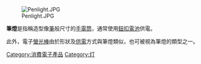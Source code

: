 {{unreferenced|time=2014-2-14}}
[[File:Penlight.JPG|thumb]]

'''筆燈'''是指稱造型像[[筆|筆]]般尺寸的[[手電筒|手電筒]]，通常使用[[鈕扣電池|鈕扣電池]]供電。

此外，電子[[螢光棒|螢光棒]]由於形狀及[[供電|供電]]方式與筆燈類似，也可被視為筆燈的類型之一。

{{tech-stub}}

[[Category:消費電子產品|Category:消費電子產品]]
[[Category:灯|Category:灯]]